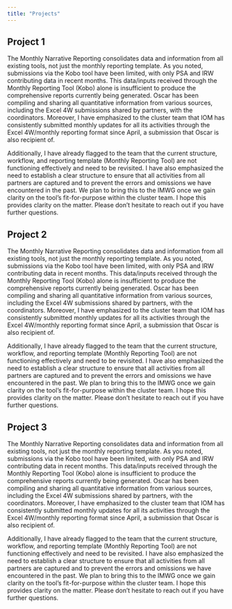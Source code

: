 ```yaml
---
title: "Projects"
---
```


## Project 1
The Monthly Narrative Reporting consolidates data and information from all existing tools, not just the monthly reporting template.
As you noted, submissions via the Kobo tool have been limited, with only PSA and IRW contributing data in recent months. This data/inputs received through the Monthly Reporting Tool (Kobo) alone is insufficient to produce the comprehensive reports currently being generated.
Oscar has been compiling and sharing all quantitative information from various sources, including the Excel 4W submissions shared by partners, with the coordinators. Moreover, I have emphasized to the cluster team that IOM has consistently submitted monthly updates for all its activities through the Excel 4W/monthly reporting format since April, a submission that Oscar is also recipient of.
 
Additionally, I have already flagged to the team that the current structure, workflow, and reporting template (Monthly Reporting Tool) are not functioning effectively and need to be revisited. I have also emphasized the need to establish a clear structure to ensure that all activities from all partners are captured and to prevent the errors and omissions we have encountered in the past. We plan to bring this to the IMWG once we gain clarity on the tool’s fit-for-purpose within the cluster team.
I hope this provides clarity on the matter. Please don’t hesitate to reach out if you have further questions.

## Project 2
The Monthly Narrative Reporting consolidates data and information from all existing tools, not just the monthly reporting template.
As you noted, submissions via the Kobo tool have been limited, with only PSA and IRW contributing data in recent months. This data/inputs received through the Monthly Reporting Tool (Kobo) alone is insufficient to produce the comprehensive reports currently being generated.
Oscar has been compiling and sharing all quantitative information from various sources, including the Excel 4W submissions shared by partners, with the coordinators. Moreover, I have emphasized to the cluster team that IOM has consistently submitted monthly updates for all its activities through the Excel 4W/monthly reporting format since April, a submission that Oscar is also recipient of.
 
Additionally, I have already flagged to the team that the current structure, workflow, and reporting template (Monthly Reporting Tool) are not functioning effectively and need to be revisited. I have also emphasized the need to establish a clear structure to ensure that all activities from all partners are captured and to prevent the errors and omissions we have encountered in the past. We plan to bring this to the IMWG once we gain clarity on the tool’s fit-for-purpose within the cluster team.
I hope this provides clarity on the matter. Please don’t hesitate to reach out if you have further questions.

## Project 3
The Monthly Narrative Reporting consolidates data and information from all existing tools, not just the monthly reporting template.
As you noted, submissions via the Kobo tool have been limited, with only PSA and IRW contributing data in recent months. This data/inputs received through the Monthly Reporting Tool (Kobo) alone is insufficient to produce the comprehensive reports currently being generated.
Oscar has been compiling and sharing all quantitative information from various sources, including the Excel 4W submissions shared by partners, with the coordinators. Moreover, I have emphasized to the cluster team that IOM has consistently submitted monthly updates for all its activities through the Excel 4W/monthly reporting format since April, a submission that Oscar is also recipient of.
 
Additionally, I have already flagged to the team that the current structure, workflow, and reporting template (Monthly Reporting Tool) are not functioning effectively and need to be revisited. I have also emphasized the need to establish a clear structure to ensure that all activities from all partners are captured and to prevent the errors and omissions we have encountered in the past. We plan to bring this to the IMWG once we gain clarity on the tool’s fit-for-purpose within the cluster team.
I hope this provides clarity on the matter. Please don’t hesitate to reach out if you have further questions.